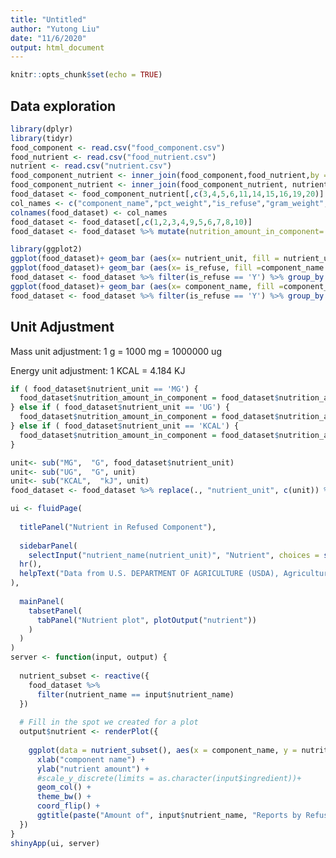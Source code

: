 ```yaml
---
title: "Untitled"
author: "Yutong Liu"
date: "11/6/2020"
output: html_document
---
```


```r
knitr::opts_chunk$set(echo = TRUE)
```

## Data exploration

```r
library(dplyr)
library(tidyr)
food_component <- read.csv("food_component.csv")
food_nutrient <- read.csv("food_nutrient.csv")
nutrient <- read.csv("nutrient.csv")
food_component_nutrient <- inner_join(food_component,food_nutrient,by = "fdc_id") # This results in 6300 observarions of 18 variables
food_component_nutrient <- inner_join(food_component_nutrient, nutrient, by= c("nutrient_id"="id") ) # add the nutrient name instead of nutrient id
food_dataset <- food_component_nutrient[,c(3,4,5,6,11,14,15,16,19,20)] # the "food nutrient of food component" analysis
col_names <- c("component_name","pct_weight","is_refuse","gram_weight","nutrient_amount","min","max","median","nutrient_name","nutrient_unit")
colnames(food_dataset) <- col_names
food_dataset <- food_dataset[,c(1,2,3,4,9,5,6,7,8,10)]
food_dataset <- food_dataset %>% mutate(nutrition_amount_in_component= nutrient_amount/100*gram_weight)  
```

```r
library(ggplot2)
ggplot(food_dataset)+ geom_bar (aes(x= nutrient_unit, fill = nutrient_unit))
ggplot(food_dataset)+ geom_bar (aes(x= is_refuse, fill =component_name ))
food_dataset <- food_dataset %>% filter(is_refuse == 'Y') %>% group_by (nutrient_name)
ggplot(food_dataset)+ geom_bar (aes(x= component_name, fill =component_name ))
food_dataset <- food_dataset %>% filter(is_refuse == 'Y') %>% group_by (nutrient_name)
```



## Unit Adjustment

Mass unit adjustment: 1 g = 1000 mg = 1000000 ug

Energy unit adjustment: 1 KCAL = 4.184 KJ

```r
if ( food_dataset$nutrient_unit == 'MG') {
  food_dataset$nutrition_amount_in_component = food_dataset$nutrition_amount_in_component/ 1000
} else if ( food_dataset$nutrient_unit == 'UG') { 
  food_dataset$nutrition_amount_in_component = food_dataset$nutrition_amount_in_component/1000000
} else if ( food_dataset$nutrient_unit == 'KCAL') {
  food_dataset$nutrition_amount_in_component = food_dataset$nutrition_amount_in_component* 4.184
}
```

```r
unit<- sub("MG",  "G", food_dataset$nutrient_unit) 
unit<- sub("UG",  "G", unit)
unit<- sub("KCAL",  "kJ", unit)
food_dataset <- food_dataset %>% replace(., "nutrient_unit", c(unit)) %>% unite(., "nutrient_name_nutrient_unit", nutrient_name, nutrient_unit)
```

```r
ui <- fluidPage(
  
  titlePanel("Nutrient in Refused Component"),
  
  sidebarPanel(
    selectInput("nutrient_name(nutrient_unit)", "Nutrient", choices = sort(unique(food_dataset$nutrient_name(nutrient_unit))), selected = "Cholesterol"),
  hr(),
  helpText("Data from U.S. DEPARTMENT OF AGRICULTURE (USDA), Agricultural Research Service (2020)")
), 
  
  mainPanel(
    tabsetPanel(
      tabPanel("Nutrient plot", plotOutput("nutrient"))
    )
  )
)
server <- function(input, output) {
  
  nutrient_subset <- reactive({
    food_dataset %>% 
      filter(nutrient_name == input$nutrient_name)
  })
  
  # Fill in the spot we created for a plot
  output$nutrient <- renderPlot({
    
    ggplot(data = nutrient_subset(), aes(x = component_name, y = nutrition_amount_in_component)) +
      xlab("component name") +
      ylab("nutrient amount") +
      #scale_y_discrete(limits = as.character(input$ingredient))+
      geom_col() +
      theme_bw() +
      coord_flip() +
      ggtitle(paste("Amount of", input$nutrient_name, "Reports by Refused Component"))
  })
}
shinyApp(ui, server)


```

